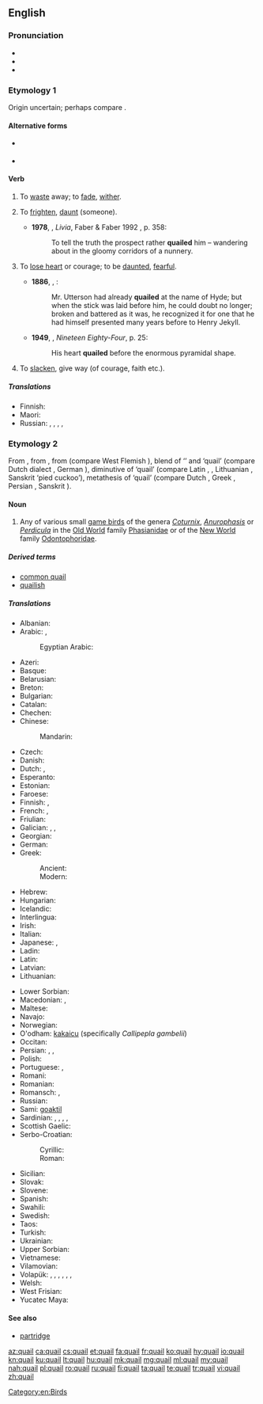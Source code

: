 {{also|Quail}}
==English==
{{wikipedia}}

===Pronunciation===
* {{IPA|/ˈkweɪl/}}
* {{audio|en-us-quail.ogg|Audio (US)}}
* {{rhymes|eɪl}}

===Etymology 1===
Origin uncertain; perhaps compare {{etyl|dum}} {{term|queilen|lang=dum}}.

====Alternative forms====
* {{l|en|quele}} {{qualifier|obsolete}}
* {{l|en|queal}}

====Verb====
{{en-verb}}

# {{intransitive}} To [[waste]] away; to [[fade]], [[wither]]. {{defdate|from 15th c.}}
# {{transitive|now|_|rare}} To [[frighten]], [[daunt]] (someone). {{defdate|from 16th c.}}
#* '''1978''', {{w|Lawrence Durrell}}, ''Livia'', Faber & Faber 1992 {{qualifier|Avignon Quintet}}, p. 358:
#*: To tell the truth the prospect rather '''quailed''' him – wandering about in the gloomy corridors of a nunnery.
# {{intransitive}} To [[lose heart]] or courage; to be [[daunted]], [[fearful]]. {{defdate|from 16th c.}}
#* '''1886''', {{w|Robert Louis Stevenson}}, {{w|Strange Case Of Dr Jekyll And Mr Hyde}}:
#*: Mr. Utterson had already '''quailed''' at the name of Hyde; but when the stick was laid before him, he could doubt no longer; broken and battered as it was, he recognized it for one that he had himself presented many years before to Henry Jekyll.
#* '''1949''', {{w|George Orwell}}, ''Nineteen Eighty-Four'', p. 25:
#*: His heart '''quailed''' before the enormous pyramidal shape.
# {{intransitive}} To [[slacken]], give way (of courage, faith etc.). {{defdate|from 16th c.}}

=====Translations=====
{{trans-top|to shrink or waver; to become fearful or doubtful}}
* Finnish: {{t-|fi|tutista}}
* Maori: {{t|mi|tungehe}}
* Russian: {{t+|ru|пасовать|tr=pasovátʹ}}, {{t+|ru|робеть|tr=robétʹ}}, {{t+|ru|трусить|tr=trúsitʹ}}, {{t+|ru|дрейфить|tr=dréjfitʹ}}, {{t+|ru|бздеть|tr=bzdetʹ}} {{qualifier|vulgar}}
{{trans-mid}}
{{trans-bottom}}

===Etymology 2===
From {{etyl|enm}} {{term|quaille|quaille, quaile|lang=enm}}, from {{etyl|xno}} {{term|quaille|lang=fro}}, from {{etyl|odt}} {{recons|kwakila|lang=odt}} (compare West Flemish {{term|kwakkel|lang=vls}}), blend of {{recons|kwak|lang=odt}} ‘{{l|en|quack}}’ and {{etyl|gem-pro|en}} {{recons|hwahtilō|lang=gem-pro}} ‘quail’ (compare Dutch dialect {{term|wachtel|lang=nl}}, German {{term|Wachtel|lang=de}}), diminutive of {{etyl|ine-pro|en}} {{recons|kʷoḱt-|lang=ine-pro}} ‘quail’ (compare Latin {{term|coturnix|coturnīx|lang=la}}, {{term|cocturnix|cocturnīx|lang=la}}, Lithuanian {{term|vaštaka|lang=la}}, Sanskrit {{term|चातक|tr=cātaka|lang=sa}} ‘pied cuckoo’), metathesis of {{recons|u̯ortokʷ-|lang=ine-pro}} ‘quail’ (compare Dutch {{term|kwartel|lang=nl}}, Greek {{term|ορτύκι|tr=ortýki|sc=polytonic|lang=grc}}, Persian {{term||vartij’}}, Sanskrit {{term|वर्तका|tr=vartaka|lang=sa}}).

====Noun====
{{en-noun|pl= '''quail''' ''or for multiple species'', '''[[quails]]'''}}

# Any of various small [[game bird]]s of the genera ''[[Coturnix]]'', ''[[Anurophasis]]'' or ''[[Perdicula]]'' in the [[Old World]] family [[Phasianidae]] or of the [[New World]] family [[Odontophoridae]].

=====Derived terms=====
* [[common quail]]
* [[quailish]]

=====Translations=====
{{trans-top|any of several small game birds}}
* Albanian: {{t-|sq|shkurta}}
* Arabic: {{t-|ar|سمان|m-p|tr=sumān}}, {{t-|ar|سلوى|f-p|tr=salwa}}
*: Egyptian Arabic: {{tø|arz|سمان|m-p|tr=seman}}
* Azeri: {{t+|az|bildirçin}}
* Basque: {{t-|eu|galeper}}
* Belarusian: {{t-|be|перапелка|f}}
* Breton: {{t-|br|koailh}}
* Bulgarian: {{t+|bg|пъдпъдък|tr=pâdpâdâk|m}}
* Catalan: {{t-|ca|guatlla|f}}
* Chechen: {{tø|ce|лекъ}}
* Chinese:
*: Mandarin: {{t|cmn|鹌鹑|tr=ān chún|sc=Hani}}
* Czech: {{t+|cs|křepelka|f}}
* Danish: {{t-|da|vagtel}}
* Dutch: {{t+|nl|kwartel|m}}, {{t-|nl|kwakkel|m}}
* Esperanto: {{t-|eo|koturno}}
* Estonian: {{t-|et|vutt}}
* Faroese: {{t-|fo|vaktil}}
* Finnish: {{t+|fi|viiriäinen}} {{qualifier|Old World}}, {{t-|fi|amerikanviiriäinen}} {{qualifier|New World}}
* French: {{t+|fr|caille|f}}, {{t+|fr|caille des blés|f}}
* Friulian: {{tø|fur|cuaie}}
* Galician: {{t-|gl|paspallás|m}}, {{t-|gl|cordona|f}}, {{t-|gl|cordoniz|f}}
* Georgian: {{t-|ka|მწყერი|tr=mtsqeri|sc=Geor}}
* German: {{t+|de|Wachtel|f}}
* Greek:
*: Ancient: {{tø|grc|ὄρτυξ|tr=ortyx|m}}
*: Modern: {{t+|el|ορτύκι|tr=ortiki}}
* Hebrew: {{t+|he|שליו|m|tr=slav}}
* Hungarian: {{t+|hu|fürj}}
* Icelandic: {{t+|is|kornhæna}}
* Interlingua: {{t-|ia|qualia}}
* Irish: {{t-|ga|gearg|f}}
* Italian: {{t+|it|quaglia|f}}
* Japanese: {{t-|ja|ヨアロッパウズラ|tr=yoaroppauzura}}, {{t+|ja|鶉|tr=uzura|sc=Jpan}}
* Ladin: {{tø|lad|caia|f}}
* Latin: {{t-|la|coturnix|f}}
* Latvian: {{t-|lv|paipala}}
* Lithuanian: {{t+|lt|putpelė}}
{{trans-mid}}
* Lower Sorbian: {{tø|dsb|paśpula}}
* Macedonian: {{t-|mk|потполошка|f|tr=potpóloška}}, {{t-|mk|препелица|f|tr=prepélica}}
* Maltese: {{t-|mt|summiena|f}}
* Navajo: {{tø|nv|díłdánii}}
* Norwegian: {{t+|no|vaktel|m}}
* O'odham: [[kakaicu]] (specifically ''Callipepla gambelii'')
* Occitan: {{t-|oc|catla|f}}
* Persian: {{t+|fa|بلدرچین|tr=belderčin}}, {{t+|fa|بدبده|tr=badbade}}, {{t+|fa|کرک|tr=karak|sc=fa-Arab}}
* Polish: {{t+|pl|przepiórka|f}}
* Portuguese: {{t-|pt|codorna|f}}, {{t+|pt|codorniz|f}}
* Romani: {{tø|rom|dropya|f}}
* Romanian: {{t-|ro|prepelița}}
* Romansch: {{t-|rm|quacra}}, {{t-|rm|quaiglia}}
* Russian: {{t+|ru|перепел|m|tr=pérepel}}
* Sami: [[goaktil]]
* Sardinian: {{t-|sc|xrìcchibi}}, {{t-|sc|trepotès}}, {{t-|sc|cricchibì}}, {{t-|sc|guàgliulu}}, {{t-|sc|cualla}}
* Scottish Gaelic: {{t-|gd|gearradh-gort|m}}
* Serbo-Croatian:
*: Cyrillic: {{t-|sh|препелица|f|sc=Cyrl}}
*: Roman: {{t-|sh|prepelica|f}}
* Sicilian: {{t-|scn|quagghia|f}}
* Slovak: {{t-|sk|prepelica|f}}
* Slovene: {{t+|sl|prepelica|f}}
* Spanish: {{t-|es|codorniz|f}}
* Swahili: {{t+|sw|tombo}}
* Swedish: {{t+|sv|vaktel}}
* Taos: {{tø|twf|hȕolóna}}
* Turkish: {{t+|tr|bıldırcın}}
* Ukrainian: {{t-|uk|перепел|m|tr=perepel}}
* Upper Sorbian: {{t-|hsb|pocpula}}
* Vietnamese: {{t-|vi|chim cút}}
* Vilamovian: {{tø|wym|bukfuruk}}
* Volapük: {{qualifier|male or female}} {{t-|vo|kotur}}, {{qualifier|male}} {{t-|vo|hikotur}}, {{qualifier|female}} {{t-|vo|jikotur}}, {{qualifier|male or female offspring, young}} {{t-|vo|koturül}}, {{qualifier|male offspring, young}} {{t-|vo|hikoturül}}, {{qualifier|female offspring, young}} {{t-|vo|jikoturül}}, {{qualifier|older term}} {{t-|vo|kuit}}
* Welsh: {{t-|cy|sofliar}}
* West Frisian: {{t+|fy|kwartel}}
* Yucatec Maya: {{tø|yua|beech'}}
{{trans-bottom}}

====See also====
* [[partridge]]

[[Category:en:Birds]]

[[az:quail]]
[[ca:quail]]
[[cs:quail]]
[[et:quail]]
[[fa:quail]]
[[fr:quail]]
[[ko:quail]]
[[hy:quail]]
[[io:quail]]
[[kn:quail]]
[[ku:quail]]
[[lt:quail]]
[[hu:quail]]
[[mk:quail]]
[[mg:quail]]
[[ml:quail]]
[[my:quail]]
[[nah:quail]]
[[pl:quail]]
[[ro:quail]]
[[ru:quail]]
[[fi:quail]]
[[ta:quail]]
[[te:quail]]
[[tr:quail]]
[[vi:quail]]
[[zh:quail]]